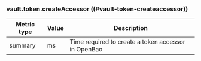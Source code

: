 ### vault.token.createAccessor ((#vault-token-createaccessor))

Metric type | Value | Description
----------- | ----- | -----------
summary     | ms    | Time required to create a token accessor in OpenBao
